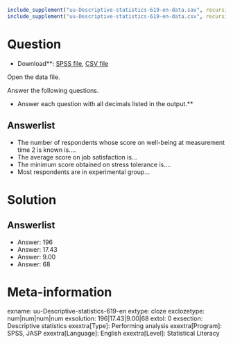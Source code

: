 ```r
include_supplement("uu-Descriptive-statistics-619-en-data.sav", recursive = TRUE)
include_supplement("uu-Descriptive-statistics-619-en-data.csv", recursive = TRUE)
```

Question
========

* Download**: [SPSS file](uu-Descriptive-statistics-619-en-data.sav), [CSV file](uu-Descriptive-statistics-619-en-data.csv)

Open the data file.

Answer the following questions.

* Answer each question with all decimals listed in the output.**

Answerlist
----------
* The number of respondents whose score on well-being at measurement time 2 is known is....
* The average score on job satisfaction is...
* The minimum score obtained on stress tolerance is....
* Most respondents are in experimental group...

Solution
========

Answerlist
----------
* Answer: 196
* Answer: 17.43
* Answer: 9.00
* Answer: 68

Meta-information
================
exname: uu-Descriptive-statistics-619-en
extype: cloze
exclozetype: num|num|num|num
exsolution: 196|17.43|9.00|68
extol: 0
exsection: Descriptive statistics
exextra[Type]: Performing analysis
exextra[Program]: SPSS, JASP
exextra[Language]: English
exextra[Level]: Statistical Literacy
